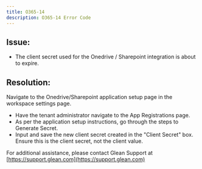 ```yaml
---
title: O365-14
description: O365-14 Error Code
---
```


## Issue:

- The client secret used for the Onedrive / Sharepoint integration is about to expire.

## Resolution:

Navigate to the Onedrive/Sharepoint application setup page in the workspace settings page.

- Have the tenant administrator navigate to the App Registrations page.
- As per the application setup instructions, go through the steps to Generate Secret.
- Input and save the new client secret created in the "Client Secret" box. Ensure this is the client secret, not the client value.

For additional assistance, please contact Glean Support at [https://support.glean.com](https://support.glean.com)
